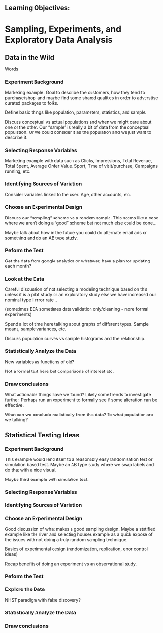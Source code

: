 <!-- General Chapter Structure -->
<!-- - Motivating Problem/Problem Idea/What Data to Try to Collect -->
<!-- - Explanation of what a good model might be (or maybe this goes in with the data to try and collect?) -->
<!-- - EDA to explore and further motivate new topic -->
<!-- - Background needed for the model/inference -->
<!-- - Culmination of intro example -->
<!-- - Second example to put it all together -->
<!-- - Resources for when shit hits the fan -->

<!-- Alternative: -->
<!-- - Define the objective of the experiment -->
<!-- - Select appropriate response variables -->
<!-- - Identify sources of variation -->
<!-- - Choose experimental design -->
<!-- - Perform the test -->
<!-- - Statistically analyze the data -->
<!-- - Draw conclusions -->

Learning Objectives: 
- 

# Sampling, Experiments, and Exploratory Data Analysis{#sampling}

## Data in the Wild  

Words

### Experiment Background  

Marketing example.  Goal to describe the customers, how they tend to purchase/shop, and maybe find some shared qualities in order to adverstise curated packages to folks.

Define basic things like population, parameters, statistics, and sample.

Discuss conceptual vs actual populations and when we might care about one or the other.  Our "sample" is really a bit of data from the conceptual population.  Or we could consider it as the population and we just want to describe it. 

### Selecting Response Variables

Marketing example with data such as Clicks, Impressions, Total Revenue, Total Spent, Average Order Value, Sport, Time of visit/purchase, Campaigns running, etc.

### Identifying Sources of Variation 

Consider variables linked to the user.  Age, other accounts, etc.  

### Choose an Experimental Design <!-- Is this intended to include any sampling considerations?-->

Discuss our "sampling" scheme vs a random sample.  This seems like a case where we aren't doing a "good" scheme but not much else could be done...  

Maybe talk about how in the future you could do alternate email ads or something and do an AB type study.


### Peform the Test  <!-- Wait, does this mean to actually execute the experiment? -->

Get the data from google analytics or whatever, have a plan for updating each month?

### Look at the Data  <!-- I think we need to add this as a much needed step!  If nothing else than for data validation.  I'm assuming perform the test now means collect the data. Perhaps this could fall into the Statistically analyze the data part though... Might be good to separate out the exploring/validating part though.  -->

Careful discussion of not selecting a modeling technique based on this unless it is a pilot study or an exploratory study else we have increased our nominal type I error rate... 

(sometimes EDA sometimes data validation only/cleaning - more formal experiments)

Spend a lot of time here talking about graphs of different types.  Sample means, sample variances, etc.

Discuss population curves vs sample histograms and the relationship.

### Statistically Analyze the Data  

New variables as functions of old?

Not a formal test here but comparisons of interest etc.

### Draw conclusions

What actionable things have we found?  Likely some trends to investigate further.  Perhaps run an experiment to formally see if some alteration can be effective.  

What can we conclude realistically from this data?  To what population are we talking?  


## Statistical Testing Ideas  

### Experiment Background 

This example would lend itself to a reasonably easy randomization test or simulation based test.  Maybe an AB type study where we swap labels and do that with a nice visual.

Maybe third example with simulation test.

### Selecting Response Variables


### Identifying Sources of Variation 


### Choose an Experimental Design 

Good discussion of what makes a good sampling design.  Maybe a statified example like the river and selecting houses example as a quick expose of the issues with not doing a truly random sampling technique.

Basics of experimental design (randomization, replication, error control ideas).

Recap benefits of doing an experiment vs an observational study.

### Peform the Test  

### Explore the Data  

NHST paradigm with false discovery?

### Statistically Analyze the Data  


### Draw conclusions

<!-- - Frame still with question of interest.  Maybe pilot study or study where we mainly care about summary stats.
 - How does data look in the wild and how do we deal with it in the wild.  How could it be modeled via distributions?  Sample representing the larger group.
 - Not too much math here, save that for later mostly.
 - Simulation/Randomization based hypothesis testing. 
. 
.
Thoughts:
Inference ideas - pop, sample, etc.
how we get our units important
  SRS
Good vs bad sampling and the traits
experiment ideas/fundamentals
  CRD
can do experiment or observational
conclusions to make from those (matrix of things)
.
Sample of Random Variable's realizations, sample distribution vs populaton, modeling ideas
Approx probabilities and quantiles vs theoretical
Summaries of distributions (center, spread, graphs)
.
Components of a research study or maybe the general process of a research study
Things to do before and after data collection
Real vs conceptual populations (finite vs infinite)
-->
